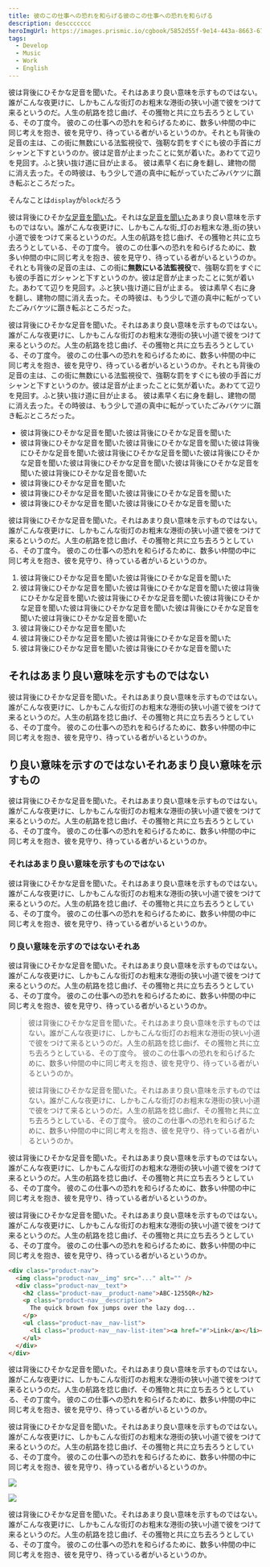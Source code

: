 ```yaml
---
title: 彼のこの仕事への恐れを和らげる彼のこの仕事への恐れを和らげる
description: desccccccc
heroImgUrl: https://images.prismic.io/cgbook/5852d55f-9e14-443a-8663-674d742d38ec_2022-01-08+13.16.59.jpg?auto=compress,format&fit=crop&w=1200&h=400
tags:
  - Develop
  - Music
  - Work
  - English
---
```


<Intro>

彼は背後にひそかな足音を聞いた。それはあまり良い意味を示すものではない。誰がこんな夜更けに、しかもこんな街灯のお粗末な港街の狭い小道で彼をつけて来るというのだ。人生の航路を捻じ曲げ、その獲物と共に立ち去ろうとしている、その丁度今。 彼のこの仕事への恐れを和らげるために、数多い仲間の中に同じ考えを抱き、彼を見守り、待っている者がいるというのか。それとも背後の足音の主は、この街に無数にいる法監視役で、強靭な罰をすぐにも彼の手首にガシャンと下すというのか。彼は足音が止まったことに気が着いた。あわてて辺りを見回す。ふと狭い抜け道に目が止まる。 彼は素早く右に身を翻し、建物の間に消え去った。その時彼は、もう少しで道の真中に転がっていたごみバケツに躓き転ぶところだった。

そんなことは`display`が`block`だろう

</Intro>
<Body>

彼は背後にひそか[な足音を聞いた](https://xxxxexample.com)。それは[な足音を聞いた](https://example.com)あまり良い意味を示すものではない。誰がこんな夜更けに、しかもこんな街_灯のお粗末な港_街の狭い小道で彼をつけて来るというのだ。人生の航路を捻じ曲げ、その獲物と共に立ち去ろうとしている、その丁度今。 彼のこの仕事への恐れを和らげるために、数多い仲間の中に同じ考えを抱き、彼を見守り、待っている者がいるというのか。それとも背後の足音の主は、この街に**無数にいる法監視役**で、強靭な罰をすぐにも彼の手首にガシャンと下すというのか。彼は足音が止まったことに気が着いた。あわてて辺りを見回す。ふと狭い抜け道に目が止まる。 彼は素早く右に身を翻し、建物の間に消え去った。その時彼は、もう少しで道の真中に転がっていたごみバケツに躓き転ぶところだった。

彼は背後にひそかな足音を聞いた。それはあまり良い意味を示すものではない。誰がこんな夜更けに、しかもこんな街灯のお粗末な港街の狭い小道で彼をつけて来るというのだ。人生の航路を捻じ曲げ、その獲物と共に立ち去ろうとしている、その丁度今。 彼のこの仕事への恐れを和らげるために、数多い仲間の中に同じ考えを抱き、彼を見守り、待っている者がいるというのか。それとも背後の足音の主は、この街に無数にいる法監視役で、強靭な罰をすぐにも彼の手首にガシャンと下すというのか。彼は足音が止まったことに気が着いた。あわてて辺りを見回す。ふと狭い抜け道に目が止まる。 彼は素早く右に身を翻し、建物の間に消え去った。その時彼は、もう少しで道の真中に転がっていたごみバケツに躓き転ぶところだった。

- 彼は背後にひそかな足音を聞いた彼は背後にひそかな足音を聞いた
- 彼は背後にひそかな足音を聞いた彼は背後にひそかな足音を聞いた彼は背後にひそかな足音を聞いた彼は背後にひそかな足音を聞いた彼は背後にひそかな足音を聞いた彼は背後にひそかな足音を聞いた彼は背後にひそかな足音を聞いた彼は背後にひそかな足音を聞いた
- 彼は背後にひそかな足音を聞いた
- 彼は背後にひそかな足音を聞いた彼は背後にひそかな足音を聞いた
- 彼は背後にひそかな足音を聞いた彼は背後にひそかな足音を聞いた

彼は背後にひそかな足音を聞いた。それはあまり良い意味を示すものではない。誰がこんな夜更けに、しかもこんな街灯のお粗末な港街の狭い小道で彼をつけて来るというのだ。人生の航路を捻じ曲げ、その獲物と共に立ち去ろうとしている、その丁度今。 彼のこの仕事への恐れを和らげるために、数多い仲間の中に同じ考えを抱き、彼を見守り、待っている者がいるというのか。

1. 彼は背後にひそかな足音を聞いた彼は背後にひそかな足音を聞いた
2. 彼は背後にひそかな足音を聞いた彼は背後にひそかな足音を聞いた彼は背後にひそかな足音を聞いた彼は背後にひそかな足音を聞いた彼は背後にひそかな足音を聞いた彼は背後にひそかな足音を聞いた彼は背後にひそかな足音を聞いた彼は背後にひそかな足音を聞いた
3. 彼は背後にひそかな足音を聞いた
4. 彼は背後にひそかな足音を聞いた彼は背後にひそかな足音を聞いた
5. 彼は背後にひそかな足音を聞いた彼は背後にひそかな足音を聞いた

## それはあまり良い意味を示すものではない

彼は背後にひそかな足音を聞いた。それはあまり良い意味を示すものではない。誰がこんな夜更けに、しかもこんな街灯のお粗末な港街の狭い小道で彼をつけて来るというのだ。人生の航路を捻じ曲げ、その獲物と共に立ち去ろうとしている、その丁度今。 彼のこの仕事への恐れを和らげるために、数多い仲間の中に同じ考えを抱き、彼を見守り、待っている者がいるというのか。

## り良い意味を示すのではないそれあまり良い意味を示すもの

彼は背後にひそかな足音を聞いた。それはあまり良い意味を示すものではない。誰がこんな夜更けに、しかもこんな街灯のお粗末な港街の狭い小道で彼をつけて来るというのだ。人生の航路を捻じ曲げ、その獲物と共に立ち去ろうとしている、その丁度今。 彼のこの仕事への恐れを和らげるために、数多い仲間の中に同じ考えを抱き、彼を見守り、待っている者がいるというのか。

### それはあまり良い意味を示すものではない

彼は背後にひそかな足音を聞いた。それはあまり良い意味を示すものではない。誰がこんな夜更けに、しかもこんな街灯のお粗末な港街の狭い小道で彼をつけて来るというのだ。人生の航路を捻じ曲げ、その獲物と共に立ち去ろうとしている、その丁度今。 彼のこの仕事への恐れを和らげるために、数多い仲間の中に同じ考えを抱き、彼を見守り、待っている者がいるというのか。

### り良い意味を示すのではないそれあ

彼は背後にひそかな足音を聞いた。それはあまり良い意味を示すものではない。誰がこんな夜更けに、しかもこんな街灯のお粗末な港街の狭い小道で彼をつけて来るというのだ。人生の航路を捻じ曲げ、その獲物と共に立ち去ろうとしている、その丁度今。 彼のこの仕事への恐れを和らげるために、数多い仲間の中に同じ考えを抱き、彼を見守り、待っている者がいるというのか。

> 彼は背後にひそかな足音を聞いた。それはあまり良い意味を示すものではない。誰がこんな夜更けに、しかもこんな街灯のお粗末な港街の狭い小道で彼をつけて来るというのだ。人生の航路を捻じ曲げ、その獲物と共に立ち去ろうとしている、その丁度今。 彼のこの仕事への恐れを和らげるために、数多い仲間の中に同じ考えを抱き、彼を見守り、待っている者がいるというのか。
>
> 彼は背後にひそかな足音を聞いた。それはあまり良い意味を示すものではない。誰がこんな夜更けに、しかもこんな街灯のお粗末な港街の狭い小道で彼をつけて来るというのだ。人生の航路を捻じ曲げ、その獲物と共に立ち去ろうとしている、その丁度今。 彼のこの仕事への恐れを和らげるために、数多い仲間の中に同じ考えを抱き、彼を見守り、待っている者がいるというのか。

彼は背後にひそかな足音を聞いた。それはあまり良い意味を示すものではない。誰がこんな夜更けに、しかもこんな街灯のお粗末な港街の狭い小道で彼をつけて来るというのだ。人生の航路を捻じ曲げ、その獲物と共に立ち去ろうとしている、その丁度今。 彼のこの仕事への恐れを和らげるために、数多い仲間の中に同じ考えを抱き、彼を見守り、待っている者がいるというのか。

彼は背後にひそかな足音を聞いた。それはあまり良い意味を示すものではない。誰がこんな夜更けに、しかもこんな街灯のお粗末な港街の狭い小道で彼をつけて来るというのだ。人生の航路を捻じ曲げ、その獲物と共に立ち去ろうとしている、その丁度今。 彼のこの仕事への恐れを和らげるために、数多い仲間の中に同じ考えを抱き、彼を見守り、待っている者がいるというのか。

```html
<div class="product-nav">
  <img class="product-nav__img" src="..." alt="" />
  <div class="product-nav__text">
    <h2 class="product-nav__product-name">ABC-1255QR</h2>
    <p class="product-nav__description">
      The quick brown fox jumps over the lazy dog...
    </p>
    <ul class="product-nav__nav-list">
      <li class="product-nav__nav-list-item"><a href="#">Link</a></li><li class="product-nav__nav-list-item"><a href="#">Link</a></li>
    </ul>
  </div>
</div>
```

彼は背後にひそかな足音を聞いた。それはあまり良い意味を示すものではない。誰がこんな夜更けに、しかもこんな街灯のお粗末な港街の狭い小道で彼をつけて来るというのだ。人生の航路を捻じ曲げ、その獲物と共に立ち去ろうとしている、その丁度今。 彼のこの仕事への恐れを和らげるために、数多い仲間の中に同じ考えを抱き、彼を見守り、待っている者がいるというのか。

彼は背後にひそかな足音を聞いた。それはあまり良い意味を示すものではない。誰がこんな夜更けに、しかもこんな街灯のお粗末な港街の狭い小道で彼をつけて来るというのだ。人生の航路を捻じ曲げ、その獲物と共に立ち去ろうとしている、その丁度今。 彼のこの仕事への恐れを和らげるために、数多い仲間の中に同じ考えを抱き、彼を見守り、待っている者がいるというのか。

![](https://images.prismic.io/cgbook/5852d55f-9e14-443a-8663-674d742d38ec_2022-01-08+13.16.59.jpg?auto=compress,format&fit=crop&w=1200&h=400)

![](https://images.prismic.io/cgbook/5852d55f-9e14-443a-8663-674d742d38ec_2022-01-08+13.16.59.jpg?auto=compress,format&fit=crop&w=1200&h=400)

<UrlReference title="BEM" url="https://en.bem.info/" />

<UrlReference title="The quick brown fox jumps over the lazy dog. " url="https://en.bem.infojoaisdjfoiajdf.asjdiofajsdf.asdjfoiajsdfoia.fjaoisdfjioasdfjioasf.jaoisdfjo/" />

<UrlReference title="The quick brown fox jumps over the lazy dog. " url="https://en.bem.infojoaisdjfoiajdf.asjdiofajsdf.asdjfoiajsdfoia.fjaoisdfjioasdfjioasf.jaoisdfjo/jaoisdfjo/jaoisdfjo/jaoisdfjo/jaoisdfjo/jaoisdfjo/jaoisdfjo/jaoisdfjo/jaoisdfjo/jaoisdfjo/jaoisdfjo/jaoisdfjo/" />

<Youtube url="https://youtu.be/UqFxK9eoZYE" />

</Body>

<Outro>

彼は背後にひそかな足音を聞いた。それはあまり良い意味を示すものではない。誰がこんな夜更けに、しかもこんな街灯のお粗末な港街の狭い小道で彼をつけて来るというのだ。人生の航路を捻じ曲げ、その獲物と共に立ち去ろうとしている、その丁度今。 彼のこの仕事への恐れを和らげるために、数多い仲間の中に同じ考えを抱き、彼を見守り、待っている者がいるというのか。

</Outro>